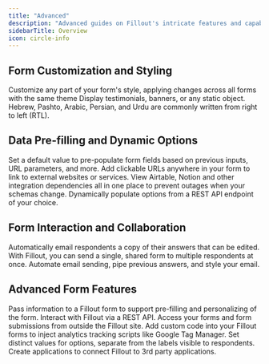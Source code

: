 ```yaml
---
title: "Advanced"
description: "Advanced guides on Fillout's intricate features and capabilities."
sidebarTitle: Overview
icon: circle-info
---
```


## Form Customization and Styling

<CardGroup>
<Card title="Custom CSS" icon="paint-roller" iconType="regular" color="#FFC738" href="/help/custom-css">
Customize any part of your form's style, applying changes across all forms with the same theme
</Card>
<Card title="HTML and CSS form field" icon="display-code" iconType="regular" color="#FFC738" href="/help/html-css">
Display testimonials, banners, or any static object.
</Card>
<Card title="Right to left aligned forms" icon="arrow-right-to-line" iconType="regular" color="#FFC738" href="/help/right-to-left-forms">
Hebrew, Pashto, Arabic, Persian, and Urdu are commonly written from right to left (RTL).
</Card>
</CardGroup>

## Data Pre-filling and Dynamic Options

<CardGroup>
  <Card title="Pre-fill fields" href="/help/prefill-fields" icon="fill" iconType="regular" color="#FFC738">
  Set a default value to pre-populate form fields based on previous inputs, URL parameters, and more.
  </Card>
  <Card title="Add links and external URLs" icon="link" iconType="regular" color="#FFC738" href="/help/add-links-to-form">
  Add clickable URLs anywhere in your form to link to external websites or services.
  </Card>
  <Card title="View external form dependencies" icon="rotate" iconType="regular" color="#FFC738" href="/help/form-dependencies">
  View Airtable, Notion and other integration dependencies all in one place to prevent outages when your schemas change.
  </Card>
  <Card title="Populate dropdown options with a webhook" icon="list-dropdown" iconType="regular" color="#FFC738" href="/help/dynamic-form-dropdowns">
  Dynamically populate options from a REST API endpoint of your choice.
  </Card>
</CardGroup>

## Form Interaction and Collaboration

<CardGroup>
  <Card title="Respondent notification email" href="/help/respondent-emails"icon="bell" iconType="regular" color="#FFC738">
  Automatically email respondents a copy of their answers that can be edited.
  </Card>
  <Card title="Collaborative forms with multiple respondents" href="/help/collaborative-forms"icon="users" iconType="regular" color="#FFC738">
  With Fillout, you can send a single, shared form to multiple respondents at once.
  </Card>
  <Card title="Custom email notifications" href="/help/custom-emails"icon="envelope-open-text" iconType="regular" color="#FFC738">
  Automate email sending, pipe previous answers, and style your email.
  </Card>
</CardGroup>

## Advanced Form Features

<CardGroup>
  <Card title="URL Parameters/Hidden fields" href="/help/url-parameters" icon="brackets-curly" iconType="regular" color="#FFC738">
  Pass information to a Fillout form to support pre-filling and personalizing of the form.
  </Card>
  <Card title="Fillout REST API" href="/help/fillout-rest-api"icon="code" iconType="regular" color="#FFC738">
  Interact with Fillout via a REST API. Access your forms and form submissions from outside the Fillout site.
  </Card>
  <Card title="Custom code" icon="rectangle-code" iconType="regular" color="#FFC738" href="/help/custom-code">
  Add custom code into your Fillout forms to inject analytics tracking scripts like Google Tag Manager.
  </Card>
  <Card title="Add custom values to answer options" icon="quote-left" iconType="regular" color="#FFC738" href="/help/custom-values">
  Set distinct values for options, separate from the labels visible to respondents.
  </Card>
  <Card title="Create Fillout 3rd Party Apps" href="/help/oauth-applications"icon="gear-complex" iconType="regular" color="#FFC738">
  Create applications to connect Fillout to 3rd party applications.
  </Card>
</CardGroup>
